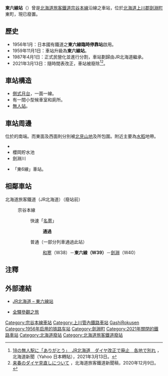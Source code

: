 {{noteTA
|T=zh-tw:東六線車站;zh-hk:東六線站;zh-cn:东六线站;
|1=zh-tw:東六線車站;zh-hk:東六線站;zh-cn:东六线站;
|2=zh-tw:和寒車站;zh-hk:和寒站;zh-cn:和寒站;
|3=zh-tw:劍淵車站;zh-hk:劍淵站;zh-cn:剑渊站;
}}
{{日本車站資訊
|公司色 = #ccc
|文字色 = #000
|圖片   = Higashi-Rokusen-Station-waiting room.jpg
|圖片說明=候車室
|站名 = 東六線站
|日文原名 = 東六線
|平假名 =ひがしろくせん
|羅馬拼音 =Higashi-Rokusen
|前一站 =W38 [[和寒站|和寒]]
|前一站距離 =5.1
|後一站距離 =3.8
|後一站 = [[劍淵站|劍淵]] W40
|電報略號 = ロク
|車站編號 = {{車站編號c|brown|W39}}
|停站路線數 =
|所屬公司 = [[File:JR_logo_(hokkaido).svg|23px]][[北海道旅客鐵道|北海道旅客鐵道]]（JR北海道）
|所屬路線 = {{Color|#954a35|■}}[[宗谷本線|宗谷本線]]
|距離 =41.4
|起點站 = [[旭川站|旭川]]
|所在地 =[[北海道|北海道]][[上川郡_(天鹽國)|上川郡]][[劍淵町|劍淵町]]東町
|車站構造 = [[地面車站|地面車站]]
|月台配置 = 1面1線
|啟用年月日 = 1956年1月
|廢站年月日 = 2021年3月13日
|上下車人次 = 6
|統計年度 = 1992
|備註 = 無人站
}}

'''東六線站'''（{{jpn|j=東六線駅|hg=ひがしろくせんえき|rm=Higashi-rokusen eki|f=y}}）曾是[[北海道旅客鐵道|北海道旅客鐵道]][[宗谷本線|宗谷本線]]沿線之車站，位於[[北海道|北海道]][[上川郡_(天鹽國)|上川郡]][[劍淵町|劍淵町]]東町，現已廢置。

==歷史==
* 1956年1月：日本國有鐵道之'''東六線臨時停靠站'''啟用。
* 1959年11月1日：車站升級為'''東六線站'''。
* 1987年4月1日：正式民營化並進行分割，車站劃歸由JR北海道繼承。
* 2021年3月13日：隨時間表改正，車站被廢除<ref>[https://news.yahoo.co.jp/articles/a4b00027899e108f38ec73748926800163e30457 18の無人駅に「ありがとう」　JR北海道　ダイヤ改正で廃止　各地で別れ] {{Wayback|url=https://news.yahoo.co.jp/articles/a4b00027899e108f38ec73748926800163e30457 |date=20210410003232 }}，北海道新聞（Yahoo 日本轉貼），2021年3月13日。</ref><ref>[https://www.jrhokkaido.co.jp/CM/Info/press/pdf/20201209_KO_kaisei.pdf	来春のダイヤ見直しについて] {{Wayback|url=https://www.jrhokkaido.co.jp/CM/Info/press/pdf/20201209_KO_kaisei.pdf |date=20201209060401 }}，北海道旅客鐵道新聞稿，2020年12月9日。</ref>。

==車站構造==
*[[側式月台|側式月台]]，一面一線。
*有一間小型候車室和廁所。
*[[無人站|無人站]]。

==車站周邊==
位於{{Link-ja|名寄盆地|名寄盆地}}的南端。而東面及西面則分別被[[北見山地|北見山地]]及{{Link-ja|天鹽山地|天塩山地}}所包圍。附近主要為[[水稻|水稻]]地帶。
* {{Link-ja|國道40號|国道40号}}
* 櫻岡貯水池
* 劍淵川
* {{Link-ja|道北巴士|道北バス}}「東6線」車站。

==相鄰車站==
; 北海道旅客鐵道（JR北海道）（廢站前）
: {{Color|#954a35|■}}宗谷本線
:: 快速「[[名寄號列車|名寄]]」
::: '''通過'''
:: 普通（一部分列車通過此站）
::: [[和寒站|和寒]]（W38）－'''東六線（W39）'''－[[劍淵站|劍淵]]（W40）

== 注釋 ==
{{reflist}}

== 外部連結 ==
* {{ja}}[http://www.jrhokkaido.co.jp/network/station/station.html#4471 JR北海道 – 東六線站] {{Wayback|url=http://www.jrhokkaido.co.jp/network/station/station.html#4471 |date=20190202042725 }}
* {{ja}}[http://www.tsuchibuta.com/jr-hokkaido/souyaline/12higashirokusen/12higashirokusen.htm 全驛參觀之旅] {{Wayback|url=http://www.tsuchibuta.com/jr-hokkaido/souyaline/12higashirokusen/12higashirokusen.htm |date=20190717143112 }}

{{宗谷本線}}

{{DEFAULTSORT:Higashi-Rokusen}}
[[Category:宗谷本線車站|Category:宗谷本線車站]]
[[Category:上川管內鐵路車站|Category:上川管內鐵路車站]]
[[Category:日本鐵路車站_Hi|GashiRokusen]]
[[Category:1956年启用的铁路车站|Category:1956年启用的铁路车站]]
[[Category:劍淵町|Category:劍淵町]]
[[Category:2021年關閉的鐵路車站|Category:2021年關閉的鐵路車站]]
[[Category:北海道廢站|Category:北海道廢站]]
[[Category:北海道旅客鐵道廢站|Category:北海道旅客鐵道廢站]]
